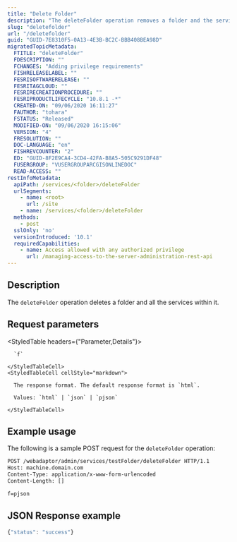```yaml
---
title: "Delete Folder"
description: "The deleteFolder operation removes a folder and the services within it from the server."
slug: "deletefolder"
url: "/deletefolder"
guid: "GUID-7E8310F5-0A13-4E3B-BC2C-BBB408BEA98D"
migratedTopicMetadata:
  FTITLE: "deleteFolder"
  FDESCRIPTION: ""
  FCHANGES: "Adding privilege requirements"
  FISHRELEASELABEL: ""
  FESRISOFTWARERELEASE: ""
  FESRITAGCLOUD: ""
  FESRIRECREATIONPROCEDURE: ""
  FESRIPRODUCTLIFECYCLE: "10.8.1 -*"
  CREATED-ON: "09/06/2020 16:11:27"
  FAUTHOR: "tohara"
  FSTATUS: "Released"
  MODIFIED-ON: "09/06/2020 16:15:06"
  VERSION: "4"
  FRESOLUTION: ""
  DOC-LANGUAGE: "en"
  FISHREVCOUNTER: "2"
  ED: "GUID-8F2E9CA4-3CD4-42FA-B8A5-505C9291DF48"
  FUSERGROUP: "VUSERGROUPARCGISONLINEDOC"
  READ-ACCESS: ""
restInfoMetadata:
  apiPath: /services/<folder>/deleteFolder
  urlSegments:
    - name: <root>
      url: /site
    - name: /services/<folder>/deleteFolder
  methods:
    - post
  sslOnly: 'no'
  versionIntroduced: '10.1'
  requiredCapabilities:
    - name: Access allowed with any authorized privilege
      url: /managing-access-to-the-server-administration-rest-api
---
```


## Description

The `deleteFolder` operation deletes a folder and all the services within it.


##  Request parameters

<StyledTable headers={"Parameter,Details"}>
  <StyledTableRow>
    <StyledTableCell cellStyle="markdown">

      `f` 

    </StyledTableCell>
    <StyledTableCell cellStyle="markdown">

      The response format. The default response format is `html`. 

      Values: `html` | `json` | `pjson`

    </StyledTableCell>
  </StyledTableRow>
</StyledTable>


## Example usage

The following is a sample POST request for the `deleteFolder` operation:

```markdown
POST /webadaptor/admin/services/testFolder/deleteFolder HTTP/1.1
Host: machine.domain.com
Content-Type: application/x-www-form-urlencoded
Content-Length: []

f=pjson
```

## JSON Response example

```javascript
{"status": "success"}
```